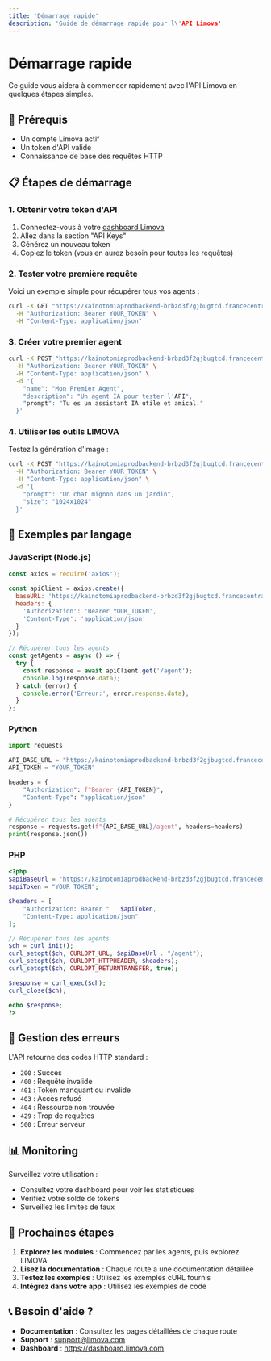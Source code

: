 ```yaml
---
title: 'Démarrage rapide'
description: 'Guide de démarrage rapide pour l\'API Limova'
---
```


# Démarrage rapide

Ce guide vous aidera à commencer rapidement avec l'API Limova en quelques étapes simples.

## 🎯 Prérequis

- Un compte Limova actif
- Un token d'API valide
- Connaissance de base des requêtes HTTP

## 📋 Étapes de démarrage

### 1. Obtenir votre token d'API

1. Connectez-vous à votre [dashboard Limova](https://dashboard.limova.com)
2. Allez dans la section "API Keys"
3. Générez un nouveau token
4. Copiez le token (vous en aurez besoin pour toutes les requêtes)

### 2. Tester votre première requête

Voici un exemple simple pour récupérer tous vos agents :

```bash
curl -X GET "https://kainotomiaprodbackend-brbzd3f2gjbugtcd.francecentral-01.azurewebsites.net/agent" \
  -H "Authorization: Bearer YOUR_TOKEN" \
  -H "Content-Type: application/json"
```

### 3. Créer votre premier agent

```bash
curl -X POST "https://kainotomiaprodbackend-brbzd3f2gjbugtcd.francecentral-01.azurewebsites.net/agent" \
  -H "Authorization: Bearer YOUR_TOKEN" \
  -H "Content-Type: application/json" \
  -d '{
    "name": "Mon Premier Agent",
    "description": "Un agent IA pour tester l'API",
    "prompt": "Tu es un assistant IA utile et amical."
  }'
```

### 4. Utiliser les outils LIMOVA

Testez la génération d'image :

```bash
curl -X POST "https://kainotomiaprodbackend-brbzd3f2gjbugtcd.francecentral-01.azurewebsites.net/limova/image-generation" \
  -H "Authorization: Bearer YOUR_TOKEN" \
  -H "Content-Type: application/json" \
  -d '{
    "prompt": "Un chat mignon dans un jardin",
    "size": "1024x1024"
  }'
```

## 🔧 Exemples par langage

### JavaScript (Node.js)

```javascript
const axios = require('axios');

const apiClient = axios.create({
  baseURL: 'https://kainotomiaprodbackend-brbzd3f2gjbugtcd.francecentral-01.azurewebsites.net',
  headers: {
    'Authorization': 'Bearer YOUR_TOKEN',
    'Content-Type': 'application/json'
  }
});

// Récupérer tous les agents
const getAgents = async () => {
  try {
    const response = await apiClient.get('/agent');
    console.log(response.data);
  } catch (error) {
    console.error('Erreur:', error.response.data);
  }
};
```

### Python

```python
import requests

API_BASE_URL = "https://kainotomiaprodbackend-brbzd3f2gjbugtcd.francecentral-01.azurewebsites.net"
API_TOKEN = "YOUR_TOKEN"

headers = {
    "Authorization": f"Bearer {API_TOKEN}",
    "Content-Type": "application/json"
}

# Récupérer tous les agents
response = requests.get(f"{API_BASE_URL}/agent", headers=headers)
print(response.json())
```

### PHP

```php
<?php
$apiBaseUrl = "https://kainotomiaprodbackend-brbzd3f2gjbugtcd.francecentral-01.azurewebsites.net";
$apiToken = "YOUR_TOKEN";

$headers = [
    "Authorization: Bearer " . $apiToken,
    "Content-Type: application/json"
];

// Récupérer tous les agents
$ch = curl_init();
curl_setopt($ch, CURLOPT_URL, $apiBaseUrl . "/agent");
curl_setopt($ch, CURLOPT_HTTPHEADER, $headers);
curl_setopt($ch, CURLOPT_RETURNTRANSFER, true);

$response = curl_exec($ch);
curl_close($ch);

echo $response;
?>
```

## 🚨 Gestion des erreurs

L'API retourne des codes HTTP standard :

- `200` : Succès
- `400` : Requête invalide
- `401` : Token manquant ou invalide
- `403` : Accès refusé
- `404` : Ressource non trouvée
- `429` : Trop de requêtes
- `500` : Erreur serveur

## 📊 Monitoring

Surveillez votre utilisation :
- Consultez votre dashboard pour voir les statistiques
- Vérifiez votre solde de tokens
- Surveillez les limites de taux

## 🔄 Prochaines étapes

1. **Explorez les modules** : Commencez par les agents, puis explorez LIMOVA
2. **Lisez la documentation** : Chaque route a une documentation détaillée
3. **Testez les exemples** : Utilisez les exemples cURL fournis
4. **Intégrez dans votre app** : Utilisez les exemples de code

## 📞 Besoin d'aide ?

- **Documentation** : Consultez les pages détaillées de chaque route
- **Support** : support@limova.com
- **Dashboard** : https://dashboard.limova.com 